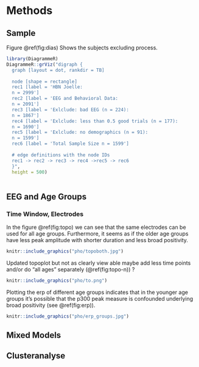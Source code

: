 # Methods {#methods}


## Sample 

Figure \@ref(fig:dias) Shows the subjects excluding process.

```r

library(DiagrammeR)
DiagrammeR::grViz("digraph {
  graph [layout = dot, rankdir = TB]
  
  node [shape = rectangle]        
  rec1 [label = 'HBN Joelle: 
  n = 2999']
  rec2 [label = 'EEG and Behavioral Data:
  n = 2091']
  rec3 [label = 'Exlclude: bad EEG (n = 224):
  n = 1867']
  rec4 [label = 'Exlclude: less than 0.5 good trials (n = 177):
  n = 1690']
  rec5 [label = 'Exlclude: no demographics (n = 91):
  n = 1599']
  rec6 [label = 'Total Sample Size n = 1599']
  
  # edge definitions with the node IDs
  rec1 -> rec2 -> rec3 -> rec4 ->rec5 -> rec6
  }",
  height = 500)
  
```



## EEG and Age Groups 

### Time Window, Electrodes 

In the figure \@ref(fig:topo) we can see that the same electrodes can be used for all age groups. Furthermore, it seems as if the older age groups have less peak amplitude with shorter duration and less broad positivity. 

```r
knitr::include_graphics("pho/topoboth.jpg")
```

Updated topoplot but not as clearly view able maybe add less time points and/or do "all ages" separately (\@ref(fig:topo-n)) ? 

```r
knitr::include_graphics("pho/to.png")
```
Plotting the erp of different age groups indicates that in the younger age groups it's possible that the p300 peak measure is confounded underlying broad positivity (see \@ref(fig:erp)). 

```r
knitr::include_graphics("pho/erp_groups.jpg")
```


## Mixed Models 
## Clusteranalyse 
